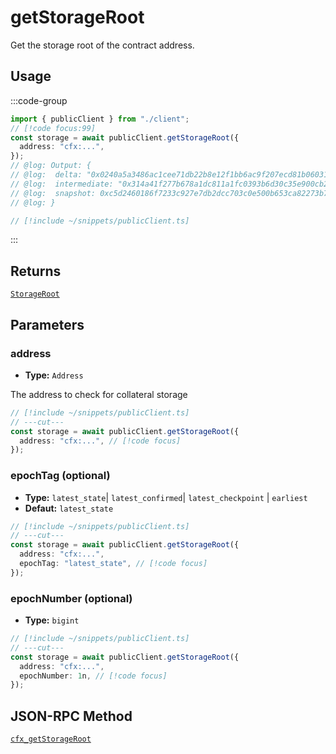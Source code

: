 # getStorageRoot

Get the storage root of the contract address.

## Usage

:::code-group

```ts twoslash [example.ts]
import { publicClient } from "./client";
// [!code focus:99]
const storage = await publicClient.getStorageRoot({
  address: "cfx:...",
});
// @log: Output: {
// @log:  delta: "0x0240a5a3486ac1cee71db22b8e12f1bb6ac9f207ecd81b06031c407663c20a94",
// @log:  intermediate: "0x314a41f277b678a1dc811a1fc0393b6d30c35e900cb27762ec9e9042bfdbdd49",
// @log:  snapshot: 0xc5d2460186f7233c927e7db2dcc703c0e500b653ca82273b7bfad8045d85a470,
// @log: }
```

```ts twoslash [client.ts] filename="client.ts"
// [!include ~/snippets/publicClient.ts]
```

:::

## Returns

[`StorageRoot`](#TODO)

## Parameters

### address

- **Type:** `Address`

The address to check for collateral storage

```ts twoslash
// [!include ~/snippets/publicClient.ts]
// ---cut---
const storage = await publicClient.getStorageRoot({
  address: "cfx:...", // [!code focus]
});
```

### epochTag (optional)

- **Type:** `latest_state`| `latest_confirmed`| `latest_checkpoint` | `earliest`
- **Defaut:** `latest_state`

```ts twoslash
// [!include ~/snippets/publicClient.ts]
// ---cut---
const storage = await publicClient.getStorageRoot({
  address: "cfx:...",
  epochTag: "latest_state", // [!code focus]
});
```

### epochNumber (optional)

- **Type:** `bigint`

```ts twoslash
// [!include ~/snippets/publicClient.ts]
// ---cut---
const storage = await publicClient.getStorageRoot({
  address: "cfx:...",
  epochNumber: 1n, // [!code focus]
});
```

## JSON-RPC Method

[`cfx_getStorageRoot`](https://doc.confluxnetwork.org/docs/core/build/json-rpc/cfx-namespace#cfx_getstorageroot)
